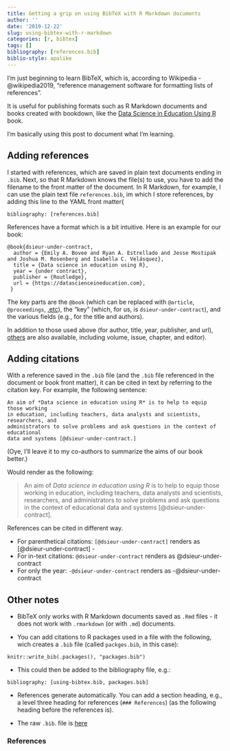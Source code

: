 ```yaml
---
title: Getting a grip on using BibTeX with R Markdown documents
author: ''
date: '2019-12-22'
slug: using-bibtex-with-r-markdown
categories: [r, bibtex]
tags: []
bibliography: [references.bib]
biblio-style: apalike
---
```


I'm just beginning to learn BibTeX, which is, according to Wikipedia -@wikipedia2019, "reference management software for formatting lists of references".

It is useful for publishing formats such as R Markdown documents and books created with bookdown, like the [Data Science in Education Using R](https://en.wikipedia.org/wiki/BibTeX) book.

I'm basically using this post to document what I'm learning.

## Adding references

I started with references, which are saved in plain text documents ending in `.bib`. Next, so that R Markdown knows the file(s) to use, you have to add the filename to the front matter of the document. In R Markdown, for example, I can use the plain text file `references.bib`, im which I store references, by adding this line to the YAML front matter{

`bibliography: [references.bib]`

References have a format which is a bit intuitive. Here is an example for our book:

```code
@book{dsieur-under-contract,
  author = {Emily A. Bovee and Ryan A. Estrellado and Jesse Mostipak and Joshua M. Rosenberg and Isabella C. Velásquez},
  title = {Data science in education using R},
  year = {under contract},
  publisher = {Routledge},
  url = {https://datascienceineducation.com},
 }
```

The key parts are the `@book` (which can be replaced with `@article`, `@proceedings`, [.etc](http://bib-it.sourceforge.net/help/fieldsAndEntryTypes.php#Entries)), the "key" (which, for us, is `dsieur-under-contract`), and the various fields (e.g., for the title and authors). 

In addition to those used above (for author, title, year, publisher, and url), [others](http://bib-it.sourceforge.net/help/fieldsAndEntryTypes.php#Fields) are also available, including volume, issue, chapter, and editor).

## Adding citations

With a reference saved in the `.bib` file (and the `.bib` file referenced in the document or book front matter), it can be cited in text by referring to the citation key. For example, the following sentence:

```code
An aim of *Data science in education using R* is to help to equip those working 
in education, including teachers, data analysts and scientists, researchers, and
administrators to solve problems and ask questions in the context of educational
data and systems [@dsieur-under-contract.]
```

(Oye, I'll leave it to my co-authors to summarize the aims of our book better.)

Would render as the following:

> An aim of *Data science in education using R* is to help to equip those working
in education, including teachers, data analysts and scientists, researchers, and
administrators to solve problems and ask questions in the context of educational
data and systems [@dsieur-under-contract].

References can be cited in different way.

- For parenthetical citations: `[@dsieur-under-contract]` renders as [@dsieur-under-contract] - 
- For in-text citations: `@dsieur-under-contract` renders as @dsieur-under-contract
- For only the year: `-@dsieur-under-contract` renders as -@dsieur-under-contract

## Other notes

- BibTeX only works with R Markdown documents saved as `.Rmd` files - it does not work with `.rmarkdown` (or with `.md`) documents.

- You can add citations to R packages used in a file with the following, wich creates a `.bib` file (called `packges.bib`, in this case):

`knitr::write_bib(.packages(), "packages.bib")`

- This could then be added to the bibliography file, e.g.:

`bibliography: [using-bibtex.bib, packages.bib]`

- References generate automatically. You can add a section heading, e.g., a level three heading for references (`### References`) (as the following heading before the references is).

- The raw `.bib`. file is [here](https://raw.githubusercontent.com/jrosen48/utk-homepage/master/content/post/using-bibtex.bib)

### References
